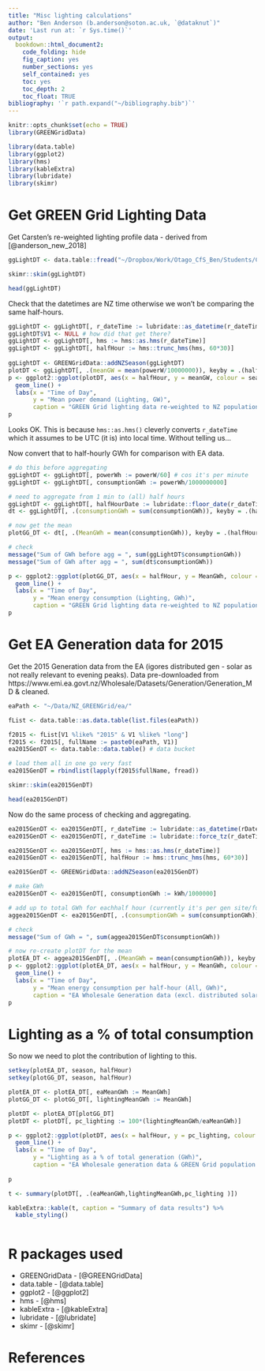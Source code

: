 ```yaml
---
title: "Misc lighting calculations"
author: "Ben Anderson (b.anderson@soton.ac.uk, `@dataknut`)"
date: 'Last run at: `r Sys.time()`'
output:
  bookdown::html_document2:
    code_folding: hide
    fig_caption: yes
    number_sections: yes
    self_contained: yes
    toc: yes
    toc_depth: 2
    toc_float: TRUE
bibliography: '`r path.expand("~/bibliography.bib")`'
---
```


```r
knitr::opts_chunk$set(echo = TRUE)
library(GREENGridData)

library(data.table)
library(ggplot2)
library(hms)
library(kableExtra)
library(lubridate)
library(skimr)
```

# Get GREEN Grid Lighting Data

Get Carsten's re-weighted lighting profile data - derived from [@anderson_new_2018]

```r
ggLightDT <- data.table::fread("~/Dropbox/Work/Otago_CfS_Ben/Students/CarstenDortans_MSc/Writing bursary/Lighting.csv")

skimr::skim(ggLightDT)

head(ggLightDT)
```

Check that the datetimes are NZ time otherwise we won't be comparing the same half-hours.

```r
ggLightDT <- ggLightDT[, r_dateTime := lubridate::as_datetime(r_dateTime)]
ggLightDT$V1 <- NULL # how did that get there?
ggLightDT <- ggLightDT[, hms := hms::as.hms(r_dateTime)]
ggLightDT <- ggLightDT[, halfHour := hms::trunc_hms(hms, 60*30)]
                                              
ggLightDT <- GREENGridData::addNZSeason(ggLightDT)
plotDT <- ggLightDT[, .(meanGW = mean(powerW/10000000)), keyby = .(halfHour, season)]
p <- ggplot2::ggplot(plotDT, aes(x = halfHour, y = meanGW, colour = season)) +
  geom_line() +
  labs(x = "Time of Day",
       y = "Mean power demand (Lighting, GW)",
       caption = "GREEN Grid lighting data re-weighted to NZ population")
p
```

Looks OK. This is because `hms::as.hms()` cleverly converts `r_dateTime` which it assumes to be UTC (it is) into local time. Without telling us...

Now convert that to half-hourly GWh for comparison with EA data.

```r
# do this before aggregating
ggLightDT <- ggLightDT[, powerWh := powerW/60] # cos it's per minute
ggLightDT <- ggLightDT[, consumptionGWh := powerWh/1000000000]

# need to aggregate from 1 min to (all) half hours
ggLightDT <- ggLightDT[, halfHourDate := lubridate::floor_date(r_dateTime, "30 mins")]
dt <- ggLightDT[, .(consumptionGWh = sum(consumptionGWh)), keyby = .(halfHourDate, halfHour, season)]

# now get the mean
plotGG_DT <- dt[, .(MeanGWh = mean(consumptionGWh)), keyby = .(halfHour, season)]

# check
message("Sum of GWh before agg = ", sum(ggLightDT$consumptionGWh))
message("Sum of GWh after agg = ", sum(dt$consumptionGWh))

p <- ggplot2::ggplot(plotGG_DT, aes(x = halfHour, y = MeanGWh, colour = season)) +
  geom_line() +
  labs(x = "Time of Day",
       y = "Mean energy consumption (Lighting, GWh)",
       caption = "GREEN Grid lighting data re-weighted to NZ population")
p

```

# Get EA Generation data for 2015

Get the 2015 Generation data from the EA (igores distributed gen - solar as not really relevant to evening peaks). Data pre-downloaded from https://www.emi.ea.govt.nz/Wholesale/Datasets/Generation/Generation_MD & cleaned.

```r
eaPath <- "~/Data/NZ_GREENGrid/ea/"

fList <- data.table::as.data.table(list.files(eaPath))

f2015 <- fList[V1 %like% "2015" & V1 %like% "long"]
f2015 <- f2015[, fullName := paste0(eaPath, V1)]
ea2015GenDT <- data.table::data.table() # data bucket

# load them all in one go very fast
ea2015GenDT = rbindlist(lapply(f2015$fullName, fread))

skimr::skim(ea2015GenDT)

head(ea2015GenDT)
```

Now do the same process of checking and aggregating.

```r
ea2015GenDT <- ea2015GenDT[, r_dateTime := lubridate::as_datetime(rDateTime)]
ea2015GenDT <- ea2015GenDT[, r_dateTime := lubridate::force_tz(r_dateTime, tzone = "Pacific/Auckland")] # got to force it

ea2015GenDT <- ea2015GenDT[, hms := hms::as.hms(r_dateTime)]
ea2015GenDT <- ea2015GenDT[, halfHour := hms::trunc_hms(hms, 60*30)]

ea2015GenDT <- GREENGridData::addNZSeason(ea2015GenDT)

# make GWh
ea2015GenDT <- ea2015GenDT[, consumptionGWh := kWh/1000000]

# add up to total GWh for eachhalf hour (currently it's per gen site/fuel)
aggea2015GenDT <- ea2015GenDT[, .(consumptionGWh = sum(consumptionGWh)), keyby = .(season, r_dateTime, halfHour)]

# check
message("Sum of GWh = ", sum(aggea2015GenDT$consumptionGWh))

# now re-create plotDT for the mean
plotEA_DT <- aggea2015GenDT[, .(MeanGWh = mean(consumptionGWh)), keyby = .(halfHour, season)]
p <- ggplot2::ggplot(plotEA_DT, aes(x = halfHour, y = MeanGWh, colour = season)) +
  geom_line() +
  labs(x = "Time of Day",
       y = "Mean energy consumption per half-hour (All, GWh)",
       caption = "EA Wholesale Generation data (excl. distributed solar)")
p

```

# Lighting as a % of total consumption

So now we need to plot the contribution of lighting to this.

```r
setkey(plotEA_DT, season, halfHour)
setkey(plotGG_DT, season, halfHour)

plotEA_DT <- plotEA_DT[, eaMeanGWh := MeanGWh]
plotGG_DT <- plotGG_DT[, lightingMeanGWh := MeanGWh]

plotDT <- plotEA_DT[plotGG_DT]
plotDT <- plotDT[, pc_lighting := 100*(lightingMeanGWh/eaMeanGWh)]

p <- ggplot2::ggplot(plotDT, aes(x = halfHour, y = pc_lighting, colour = season)) +
  geom_line() +
  labs(x = "Time of Day",
       y = "Lighting as a % of total generation (GWh)",
       caption = "EA Wholesale generation data & GREEN Grid population weighted lighting data")
  
p

t <- summary(plotDT[, .(eaMeanGWh,lightingMeanGWh,pc_lighting )])

kableExtra::kable(t, caption = "Summary of data results") %>%
  kable_styling()
```

```r

```

# R packages used

 * GREENGridData - [@GREENGridData]
 * data.table - [@data.table]
 * ggplot2 - [@ggplot2]
 * hms - [@hms]
 * kableExtra - [@kableExtra]
 * lubridate - [@lubridate]
 * skimr - [@skimr]

# References
